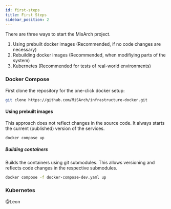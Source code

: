 ```yaml
---
id: first-steps
title: First Steps
sidebar_position: 2
---
```


There are three ways to start the MisArch project.

1. Using prebuilt docker images (Recommended, if no code changes are necessary)
2. Rebuilding docker images (Recommended, when modifiying parts of the system)
3. Kubernetes (Recommended for tests of real-world environments)

### Docker Compose

First clone the repository for the one-click docker setup:

```sh
git clone https://github.com/MiSArch/infrastructure-docker.git
```

#### Using prebuilt images

This approach does not reflect changes in the source code. It always starts the current (published) version of the services.

```sh
docker compose up
```

##### Building containers

Builds the containers using git submodules. This allows versioning and reflects code changes in the respective submodules.

```sh
docker compose -f docker-compose-dev.yaml up
```

### Kubernetes

@Leon